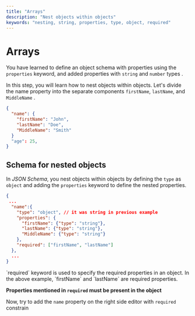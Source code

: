 ```yaml
---
title: "Arrays"
description: "Nest objects within objects"
keywords: "nesting, string, properties, type, object, required"
---
```


# Arrays

You have learned to define an object schema with properties using the `properties` keyword, and added properties with `string` and `number` types .

In this step, you will learn how to nest objects within objects.
Let's divide the name property into the separate components `firstName`, `lastName`, and `MiddleName` .

```json highlightLineStart={3} highlightLineEnd={5}
{
  "name": {
    "firstName": "John",
    "lastName": "Doe",
    "MiddleName": "Smith"
  }
  "age": 25,
}
```

## Schema for nested objects

In _JSON Schema_, you nest objects within objects by defining the `type` as `object` and adding the `properties` keyword to define the nested properties.

```json 
{
 ...
  "name":{
    "type": "object", // it was string in previous example
    "properties": {
      "firstName": {"type": "string"},
      "lastName": {"type": "string"},
      "MiddleName": {"type": "string"}
    },
    "required": ["firstName", "lastName"]
  },
  ...
}

```

<GoodToKnowBox>
`required` keyword is used to specify the required properties in an object. In the above example, `firstName` and `lastName` are required properties. 

**Properties mentioned in `required` must be present in the object**
</GoodToKnowBox>


Now, try to add the `name` property on the right side editor with `required` constrain
